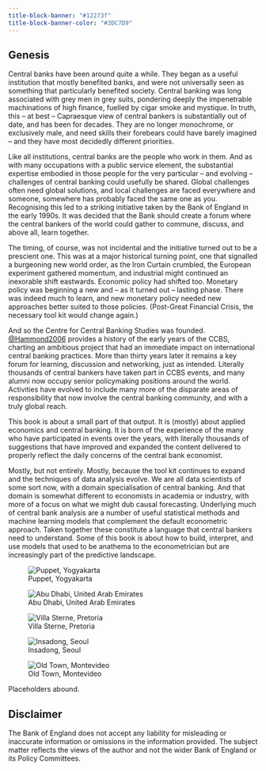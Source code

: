 ```yaml
---
title-block-banner: "#12273f"
title-block-banner-color: "#3DC7D9"
---
```


## Genesis {#sec-genesis .unnumbered}

Central banks have been around quite a while. They began as a useful institution that mostly benefited banks, and were not universally seen as something that particularly benefited society. Central banking was long associated with grey men in grey suits, pondering deeply the impenetrable machinations of high finance, fuelled by cigar smoke and mystique. In truth, this -- at best -- Capraesque view of central bankers is substantially out of date, and has been for decades. They are no longer monochrome, or exclusively male, and need skills their forebears could have barely imagined -- and they have most decidedly different priorities. 

Like all institutions, central banks are the people who work in them. And as with many occupations with a public service element, the substantial expertise embodied in those people for the very particular -- and evolving -- challenges of central banking could usefully be shared. Global challenges often need global solutions, and local challenges are faced everywhere and someone, somewhere has probably faced the same one as you. Recognising this led to a striking initiative taken by the Bank of England in the early 1990s. It was decided that the Bank should create a forum where the central bankers of the world could gather to commune, discuss, and above all, learn together. 

The timing, of course, was not incidental and the initiative turned out to be a prescient one. This was at a major historical turning point, one that signalled a burgeoning new world order, as the Iron Curtain crumbled, the European experiment gathered momentum, and industrial might continued an inexorable shift eastwards. Economic policy had shifted too. Monetary policy was beginning a new and -- as it turned out -- lasting phase. There was indeed much to learn, and new monetary policy needed new approaches better suited to those policies. (Post-Great Financial Crisis, the necessary tool kit would change again.)

And so the Centre for Central Banking Studies was founded. [@Hammond2006](https://www.bankofengland.co.uk/-/media/boe/files/quarterly-bulletin/2006/the-centre-for-central-banking-studies.pdf) provides a history of the early years of the CCBS, charting an ambitious project that had an immediate impact on international central banking practices. More than thirty years later it remains a key forum for learning, discussion and networking, just as intended. Literally thousands of central bankers have taken part in CCBS events, and many alumni now occupy senior policymaking positions around the world. Activities have evolved to include many more of the disparate areas of responsibility that now involve the central banking community, and with a truly global reach. 

This book is about a small part of that output. It is (mostly) about applied economics and central banking. It is born of the experience of the many who have participated in events over the years, with literally thousands of suggestions that have improved and expanded the content delivered to properly reflect the daily concerns of the central bank economist. 

Mostly, but not entirely. Mostly, because the tool kit continues to expand and the techniques of data analysis evolve. We are all data scientists of some sort now, with a domain specialisation of central banking. And that domain is somewhat different to economists in academia or industry, with more of a focus on what we might dub causal forecasting. Underlying much of central bank analysis are a number of useful statistical methods and machine learning models that complement the default econometric approach. Taken together these constitute a language that central bankers need to understand. Some of this book is about how to build, interpret, and use models that used to be anathema to the econometrician but are increasingly part of the predictive landscape.

::: {layout-ncol=2}
![Puppet, Yogyakarta](Yogyakarta.jpg)

![Abu Dhabi, United Arab Emirates](AbuDhabi.jpg)

![Villa Sterne, Pretoria](Specs.gif)

![Insadong, Seoul](Korea.jpg)
:::

![Old Town, Montevideo](Montevideo.jpg)

Placeholders abound.

::: {.callout-note}
## Disclaimer

The Bank of England does not accept any liability for misleading or inaccurate information or omissions in the information provided. The subject matter reflects the views of the author and not the wider Bank of England or its Policy Committees.
:::